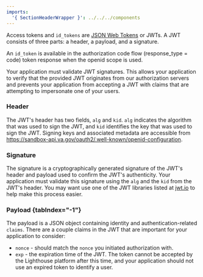```yaml
---
imports:
  '{ SectionHeaderWrapper }': ../../../components 
---
```


<SectionHeaderWrapper heading="ID Token" id="id-token"/>

Access tokens and `id_tokens` are [JSON Web Tokens](https://jwt.io/) or JWTs. A JWT consists of three parts: a header, a payload, and a signature. 

An `id_token` is available in the authorization code flow (response_type = code) token response when the openid scope is used.

Your application must validate JWT signatures. This allows your application to verify that the provided JWT originates from our authorization servers and prevents your application from accepting a JWT with claims that are attempting to impersonate one of your users.

### Header

The JWT's header has two fields, `alg` and `kid`. `alg` indicates the algorithm that was used to sign the JWT, and `kid` identifies the key that was used to sign the JWT. Signing keys and associated metadata are accessible from https://sandbox-api.va.gov/oauth2/.well-known/openid-configuration.

### Signature

The signature is a cryptographically generated signature of the JWT's header and payload used to confirm the JWT's authenticity. Your application must validate this signature using the `alg` and the `kid` from the JWT's header. You may want use one of the JWT libraries listed at [jwt.io](https://jwt.io) to help make this process easier.

### Payload {tabIndex="-1"}

The payload is a JSON object containing identity and authentication-related `claims`. There are a couple claims in the JWT that are important for your application to consider:
- `nonce` - should match the `nonce` you initiated authorization with.
- `exp` - the expiration time of the JWT. The token cannot be accepted by the Lighthouse platform after this time, and your application should not use an expired token to identify a user.